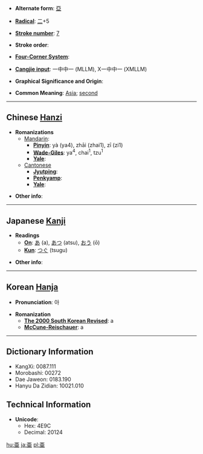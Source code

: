 * '''Alternate form''': [[亞]]

* '''[[Wiktionary:Chinese radical index| Radical]]''': [[Wiktionary:Chinese radical index 二|二]]+5

* '''[[Wiktionary:Chinese total strokes index|Stroke number]]''': [[Wiktionary:Chinese total strokes index 7|7]]

* '''Stroke order''': 

* '''[[Wiktionary:Chinese four corner index|Four-Corner System]]''': 

* '''[[Wiktionary:Chinese Cangjie index|Cangjie input]]''': 一中中一 (MLLM), X一中中一 (XMLLM)

* '''Graphical Significance and Origin''': 

* '''Common Meaning''': [[Asia]]; [[second]]

----

== Chinese [[Hanzi]] ==

* '''Romanizations'''
** [[Mandarin]]:
*** '''[[Pinyin]]''': yà (ya4), zhāi (zhai1), zī (zi1)
*** '''[[Wade-Giles]]''': ya<sup>4</sup>, chai<sup>1</sup>, tzu<sup>1</sup>
*** '''[[Yale]]''': 
**[[Cantonese]]
***'''[[Jyutping]]''':
***'''[[Penkyamp]]''': 
***'''[[Yale]]''': 

* '''Other info''': 

----

== Japanese [[Kanji]] ==

* '''Readings'''
** '''[[On]]''': [[あ]] (a), [[あつ]] (atsu), [[おう]] (ō)
** '''[[Kun]]''': [[つぐ]] (tsugu)

* '''Other info''':  

----

== Korean [[Hanja]] ==

* '''Pronunciation''': 아

* '''Romanization'''
** '''[[The 2000 South Korean Revised Romanization|The 2000 South Korean Revised]]''': a
** '''[[McCune-Reischauer]]''': a

----

== Dictionary Information ==

* KangXi: 0087.111
* Morobashi: 00272
* Dae Jaweon: 0183.190
* Hanyu Da Zidian: 10021.010

== Technical Information ==

* '''Unicode''':
** Hex: 4E9C
** Decimal: 20124

[[hu:亜]]
[[ja:亜]]
[[pl:亜]]
